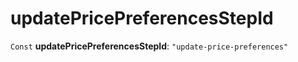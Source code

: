 
# updatePricePreferencesStepId

 `Const` **updatePricePreferencesStepId**: `"update-price-preferences"`
